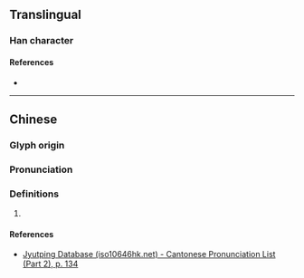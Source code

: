 {{character info}}
==Translingual==

===Han character===
{{Han char|rn=76|rad=欠|as=09|sn=13|four=|canj=BBNO|ids=⿰咼欠}}

====References====
* {{Han ref|kx=0570.080|dkj=16135|dj=0958.120|hdz=32145.080|uh=6B44|ud=27460}}

----

==Chinese==
{{zh-forms}}

===Glyph origin===
{{Han etym}}

===Pronunciation===
{{zh-pron
|m=guā
|c=gwaa1
|mc=y
|oc=y
|cat=
}}

===Definitions===
{{zh-hanzi}}

# {{rfdef|zh}}

====References====
* [http://www.iso10646hk.net/jp/document/download.jsp Jyutping Database (iso10646hk.net) - Cantonese Pronunciation List (Part 2), p. 134]